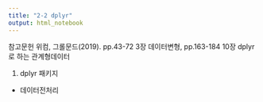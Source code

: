 ```yaml
---
title: "2-2 dplyr"
output: html_notebook
---
```


참고문헌
위컴, 그롤문드(2019). pp.43-72 3장 데이터변형, pp.163-184 10장 dplyr로 하는 관계형데이터 


1. dplyr 패키지

- 데이터전처리

